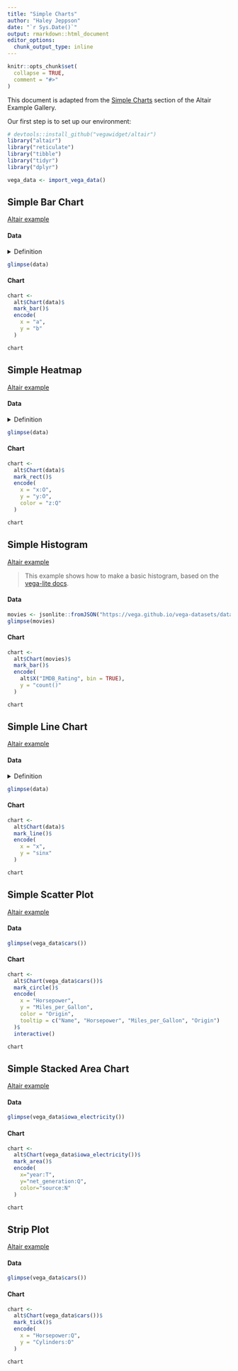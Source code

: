 ```yaml
---
title: "Simple Charts"
author: "Haley Jeppson"
date: "`r Sys.Date()`"
output: rmarkdown::html_document
editor_options: 
  chunk_output_type: inline
---
```


```r
knitr::opts_chunk$set(
  collapse = TRUE,
  comment = "#>"
)
```

This document is adapted from the [Simple Charts](https://altair-viz.github.io/gallery/#simple-charts) section of the Altair Example Gallery.

Our first step is to set up our environment:

```r
# devtools::install_github("vegawidget/altair")
library("altair")
library("reticulate")
library("tibble")
library("tidyr")
library("dplyr")

vega_data <- import_vega_data()
```

## Simple Bar Chart

[Altair example](https://altair-viz.github.io/gallery/simple_bar_chart.html)  

#### Data

<details>
<summary>Definition</summary>
```r
data <-  
  data_frame(
    a= c("A", "B", "C", "D", "E", "F", "G", "H", "I"),
    b =c(28, 55, 43, 91, 81, 53, 19, 87, 52)
  )
```
</details>

```r
glimpse(data)
```

#### Chart

```r
chart <- 
  alt$Chart(data)$
  mark_bar()$
  encode(
    x = "a",
    y = "b"
  )

chart
```

## Simple Heatmap

[Altair example](https://altair-viz.github.io/gallery/simple_heatmap.html)  

#### Data

<details>
<summary>Definition</summary>
```r
# Compute x^2 + y^2 across a 2D grid
data <- 
  crossing(x = seq(-5, 5), y = seq(-5, 5)) %>%
  mutate(z = x^2 + y^2)
```
</details>

```r
glimpse(data)
```

#### Chart

```r
chart <- 
  alt$Chart(data)$
  mark_rect()$
  encode(
    x = "x:O",
    y = "y:O",
    color = "z:Q"
  )

chart
```

## Simple Histogram

[Altair example](https://altair-viz.github.io/gallery/simple_histogram.html)  

> This example shows how to make a basic histogram, based on the [vega-lite docs](https://vega.github.io/vega-lite/examples/histogram.html). 

#### Data

```r
movies <- jsonlite::fromJSON("https://vega.github.io/vega-datasets/data/movies.json")
glimpse(movies)
```

#### Chart

```r
chart <- 
  alt$Chart(movies)$
  mark_bar()$
  encode(
    alt$X("IMDB_Rating", bin = TRUE), 
    y = "count()"
  )

chart
```

## Simple Line Chart

[Altair example](https://altair-viz.github.io/gallery/simple_line_chart.html)

#### Data

<details>
<summary>Definition</summary>
```r
data <- 
  data_frame(
    x = 0:100,
    sinx = sin(x / 5)
  ) 
```
</details>

```r
glimpse(data)
```

#### Chart

```r
chart <- 
  alt$Chart(data)$
  mark_line()$
  encode(
    x = "x",
    y = "sinx"
  )

chart
```

## Simple Scatter Plot

[Altair example](https://altair-viz.github.io/gallery/scatter_tooltips.html)

#### Data

```r
glimpse(vega_data$cars())
```

#### Chart

```r
chart <- 
  alt$Chart(vega_data$cars())$
  mark_circle()$
  encode(
    x = "Horsepower",
    y = "Miles_per_Gallon",
    color = "Origin",
    tooltip = c("Name", "Horsepower", "Miles_per_Gallon", "Origin")
  )$
  interactive()

chart
```

## Simple Stacked Area Chart

[Altair example](https://altair-viz.github.io/gallery/simple_stacked_area_chart.html)

#### Data

```r
glimpse(vega_data$iowa_electricity())

```

#### Chart

```r
chart <- 
  alt$Chart(vega_data$iowa_electricity())$
  mark_area()$
  encode(
    x="year:T",
    y="net_generation:Q",
    color="source:N"
  )

chart
```

## Strip Plot

[Altair example](https://altair-viz.github.io/gallery/strip_plot.html)

#### Data

```r
glimpse(vega_data$cars())
```

#### Chart

```r
chart <- 
  alt$Chart(vega_data$cars())$
  mark_tick()$
  encode(
    x = "Horsepower:Q",
    y = "Cylinders:O"
  )

chart
```







